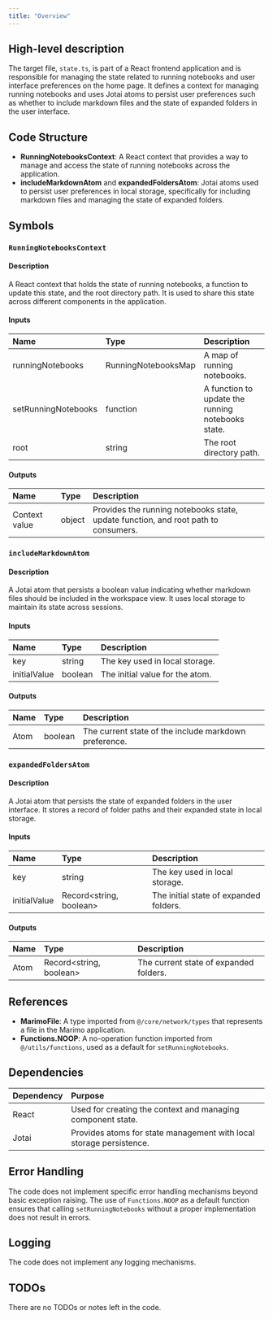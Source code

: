 ```yaml
---
title: "Overview"
---
```


## High-level description

The target file, `state.ts`, is part of a React frontend application and is responsible for managing the state related to running notebooks and user interface preferences on the home page. It defines a context for managing running notebooks and uses Jotai atoms to persist user preferences such as whether to include markdown files and the state of expanded folders in the user interface.

## Code Structure

- **RunningNotebooksContext**: A React context that provides a way to manage and access the state of running notebooks across the application.
- **includeMarkdownAtom** and **expandedFoldersAtom**: Jotai atoms used to persist user preferences in local storage, specifically for including markdown files and managing the state of expanded folders.

## Symbols

### `RunningNotebooksContext`
#### Description
A React context that holds the state of running notebooks, a function to update this state, and the root directory path. It is used to share this state across different components in the application.

#### Inputs
| Name | Type | Description |
|:-----|:-----|:------------|
| runningNotebooks | RunningNotebooksMap | A map of running notebooks. |
| setRunningNotebooks | function | A function to update the running notebooks state. |
| root | string | The root directory path. |

#### Outputs
| Name | Type | Description |
|:-----|:-----|:------------|
| Context value | object | Provides the running notebooks state, update function, and root path to consumers. |

### `includeMarkdownAtom`
#### Description
A Jotai atom that persists a boolean value indicating whether markdown files should be included in the workspace view. It uses local storage to maintain its state across sessions.

#### Inputs
| Name | Type | Description |
|:-----|:-----|:------------|
| key | string | The key used in local storage. |
| initialValue | boolean | The initial value for the atom. |

#### Outputs
| Name | Type | Description |
|:-----|:-----|:------------|
| Atom | boolean | The current state of the include markdown preference. |

### `expandedFoldersAtom`
#### Description
A Jotai atom that persists the state of expanded folders in the user interface. It stores a record of folder paths and their expanded state in local storage.

#### Inputs
| Name | Type | Description |
|:-----|:-----|:------------|
| key | string | The key used in local storage. |
| initialValue | Record&lt;string, boolean&gt; | The initial state of expanded folders. |

#### Outputs
| Name | Type | Description |
|:-----|:-----|:------------|
| Atom | Record&lt;string, boolean&gt; | The current state of expanded folders. |

## References

- **MarimoFile**: A type imported from `@/core/network/types` that represents a file in the Marimo application.
- **Functions.NOOP**: A no-operation function imported from `@/utils/functions`, used as a default for `setRunningNotebooks`.

## Dependencies

| Dependency | Purpose |
|:-----------|:--------|
| React | Used for creating the context and managing component state. |
| Jotai | Provides atoms for state management with local storage persistence. |

## Error Handling

The code does not implement specific error handling mechanisms beyond basic exception raising. The use of `Functions.NOOP` as a default function ensures that calling `setRunningNotebooks` without a proper implementation does not result in errors.

## Logging

The code does not implement any logging mechanisms.

## TODOs

There are no TODOs or notes left in the code.